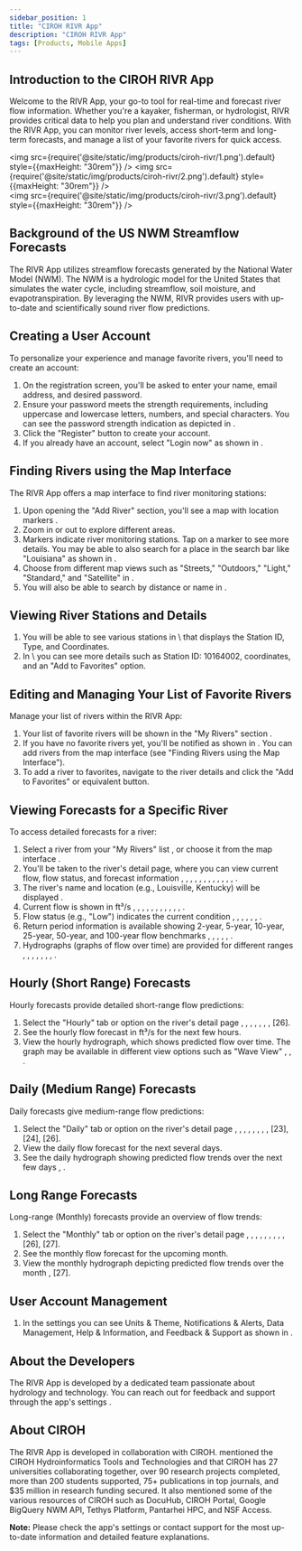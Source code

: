 ```yaml
---
sidebar_position: 1
title: "CIROH RIVR App"
description: "CIROH RIVR App"
tags: [Products, Mobile Apps]
---
```


## Introduction to the CIROH RIVR App

Welcome to the RIVR App, your go-to tool for real-time and forecast river flow information. Whether you're a kayaker, fisherman, or hydrologist, RIVR provides critical data to help you plan and understand river conditions. With the RIVR App, you can monitor river levels, access short-term and long-term forecasts, and manage a list of your favorite rivers for quick access.

<!-- Example images -->
<img src={require('@site/static/img/products/ciroh-rivr/1.png').default} style={{maxHeight: "30rem"}} />
<img src={require('@site/static/img/products/ciroh-rivr/2.png').default} style={{maxHeight: "30rem"}} />
<br />
<img src={require('@site/static/img/products/ciroh-rivr/3.png').default} style={{maxHeight: "30rem"}} />

<!-- Example video embed (commented out) -->
<!-- <VideoPlayer url="..." /> -->

## Background of the US NWM Streamflow Forecasts

The RIVR App utilizes streamflow forecasts generated by the National Water Model (NWM). The NWM is a hydrologic model for the United States that simulates the water cycle, including streamflow, soil moisture, and evapotranspiration. By leveraging the NWM, RIVR provides users with up-to-date and scientifically sound river flow predictions.

## Creating a User Account

To personalize your experience and manage favorite rivers, you'll need to create an account:

1.  On the registration screen, you'll be asked to enter your name, email address, and desired password.
2.  Ensure your password meets the strength requirements, including uppercase and lowercase letters, numbers, and special characters. You can see the password strength indication as depicted in \.
3.  Click the "Register" button to create your account.
4.  If you already have an account, select "Login now" as shown in \.

## Finding Rivers using the Map Interface

The RIVR App offers a map interface to find river monitoring stations:

1.  Upon opening the "Add River" section, you'll see a map with location markers \.
2.  Zoom in or out to explore different areas.
3.  Markers indicate river monitoring stations. Tap on a marker to see more details. You may be able to also search for a place in the search bar like "Louisiana" as shown in \.
4.  Choose from different map views such as "Streets," "Outdoors," "Light," "Standard," and "Satellite" in \.
5.  You will also be able to search by distance or name in \.

## Viewing River Stations and Details

1. You will be able to see various stations in \ that displays the Station ID, Type, and Coordinates.
2. In \ you can see more details such as Station ID: 10164002, coordinates, and an "Add to Favorites" option.

## Editing and Managing Your List of Favorite Rivers

Manage your list of rivers within the RIVR App:

1.  Your list of favorite rivers will be shown in the "My Rivers" section \.
2.  If you have no favorite rivers yet, you'll be notified as shown in \. You can add rivers from the map interface (see "Finding Rivers using the Map Interface").
3.  To add a river to favorites, navigate to the river details and click the "Add to Favorites" or equivalent button.

## Viewing Forecasts for a Specific River

To access detailed forecasts for a river:

1.  Select a river from your "My Rivers" list \, or choose it from the map interface \.
2.  You'll be taken to the river's detail page, where you can view current flow, flow status, and forecast information \, \, \, \, \, \, \, \, \, \, \, \, \.
3.  The river's name and location (e.g., Louisville, Kentucky) will be displayed \.
4.  Current flow is shown in ft³/s \, \, \, \, \, \, \, \, \, \, \, \.
5.  Flow status (e.g., "Low") indicates the current condition \, \, \, \, \, \, \.
6.  Return period information is available showing 2-year, 5-year, 10-year, 25-year, 50-year, and 100-year flow benchmarks \, \, \, \, \, \.
7.  Hydrographs (graphs of flow over time) are provided for different ranges \, \, \, \, \, \, \, \.

## Hourly (Short Range) Forecasts

Hourly forecasts provide detailed short-range flow predictions:

1.  Select the "Hourly" tab or option on the river's detail page \, \, \, \, \, \, \, \[26\].
2.  See the hourly flow forecast in ft³/s for the next few hours.
3.  View the hourly hydrograph, which shows predicted flow over time. The graph may be available in different view options such as "Wave View" \, \, \.

## Daily (Medium Range) Forecasts

Daily forecasts give medium-range flow predictions:

1.  Select the "Daily" tab or option on the river's detail page \, \, \, \, \, \, \, \, \[23\], \[24\], \[26\].
2.  View the daily flow forecast for the next several days.
3.  See the daily hydrograph showing predicted flow trends over the next few days \, \.

## Long Range Forecasts

Long-range (Monthly) forecasts provide an overview of flow trends:

1.  Select the "Monthly" tab or option on the river's detail page \, \, \, \, \, \, \, \, \, \[26\], \[27\].
2.  See the monthly flow forecast for the upcoming month.
3.  View the monthly hydrograph depicting predicted flow trends over the month \, \[27\].

## User Account Management

1. In the settings you can see Units & Theme, Notifications & Alerts, Data Management, Help & Information, and Feedback & Support as shown in \.

## About the Developers

The RIVR App is developed by a dedicated team passionate about hydrology and technology. You can reach out for feedback and support through the app's settings \.

## About CIROH

The RIVR App is developed in collaboration with CIROH. mentioned the CIROH Hydroinformatics Tools and Technologies and that CIROH has 27 universities collaborating together, over 90 research projects completed, more than 200 students supported, 75+ publications in top journals, and $35 million in research funding secured. It also mentioned some of the various resources of CIROH such as DocuHub, CIROH Portal, Google BigQuery NWM API, Tethys Platform, Pantarhei HPC, and NSF Access.

**Note:** Please check the app's settings or contact support for the most up-to-date information and detailed feature explanations.

